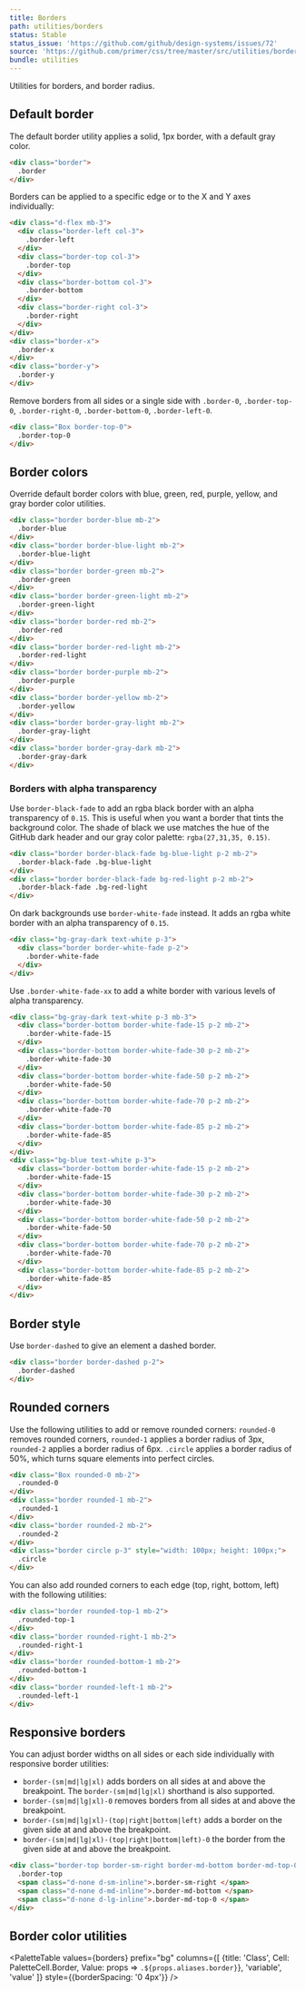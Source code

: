```yaml
---
title: Borders
path: utilities/borders
status: Stable
status_issue: 'https://github.com/github/design-systems/issues/72'
source: 'https://github.com/primer/css/tree/master/src/utilities/borders.scss'
bundle: utilities
---
```



Utilities for borders, and border radius.

## Default border

The default border utility applies a solid, 1px border, with a default gray color.

```html live
<div class="border">
  .border
</div>
```

Borders can be applied to a specific edge or to the X and Y axes individually:

```html live
<div class="d-flex mb-3">
  <div class="border-left col-3">
    .border-left
  </div>
  <div class="border-top col-3">
    .border-top
  </div>
  <div class="border-bottom col-3">
    .border-bottom
  </div>
  <div class="border-right col-3">
    .border-right
  </div>
</div>
<div class="border-x">
  .border-x
</div>
<div class="border-y">
  .border-y
</div>
```

Remove borders from all sides or a single side with `.border-0`, `.border-top-0`, `.border-right-0`, `.border-bottom-0`, `.border-left-0`.

```html live
<div class="Box border-top-0">
  .border-top-0
</div>
```

## Border colors

Override default border colors with blue, green, red, purple, yellow, and gray border color utilities.

```html live
<div class="border border-blue mb-2">
  .border-blue
</div>
<div class="border border-blue-light mb-2">
  .border-blue-light
</div>
<div class="border border-green mb-2">
  .border-green
</div>
<div class="border border-green-light mb-2">
  .border-green-light
</div>
<div class="border border-red mb-2">
  .border-red
</div>
<div class="border border-red-light mb-2">
  .border-red-light
</div>
<div class="border border-purple mb-2">
  .border-purple
</div>
<div class="border border-yellow mb-2">
  .border-yellow
</div>
<div class="border border-gray-light mb-2">
  .border-gray-light
</div>
<div class="border border-gray-dark mb-2">
  .border-gray-dark
</div>
```

### Borders with alpha transparency

Use `border-black-fade` to add an rgba black border with an alpha transparency of `0.15`. This is useful when you want a border that tints the background color. The shade of black we use matches the hue of the GitHub dark header and our gray color palette: `rgba(27,31,35, 0.15)`.

```html live
<div class="border border-black-fade bg-blue-light p-2 mb-2">
  .border-black-fade .bg-blue-light
</div>
<div class="border border-black-fade bg-red-light p-2 mb-2">
  .border-black-fade .bg-red-light
</div>
```

On dark backgrounds use `border-white-fade` instead. It adds an rgba white border with an alpha transparency of `0.15`.

```html live
<div class="bg-gray-dark text-white p-3">
  <div class="border border-white-fade p-2">
    .border-white-fade
  </div>
</div>
```

Use `.border-white-fade-xx` to add a white border with various levels of alpha transparency.

```html live
<div class="bg-gray-dark text-white p-3 mb-3">
  <div class="border-bottom border-white-fade-15 p-2 mb-2">
    .border-white-fade-15
  </div>
  <div class="border-bottom border-white-fade-30 p-2 mb-2">
    .border-white-fade-30
  </div>
  <div class="border-bottom border-white-fade-50 p-2 mb-2">
    .border-white-fade-50
  </div>
  <div class="border-bottom border-white-fade-70 p-2 mb-2">
    .border-white-fade-70
  </div>
  <div class="border-bottom border-white-fade-85 p-2 mb-2">
    .border-white-fade-85
  </div>
</div>
<div class="bg-blue text-white p-3">
  <div class="border-bottom border-white-fade-15 p-2 mb-2">
    .border-white-fade-15
  </div>
  <div class="border-bottom border-white-fade-30 p-2 mb-2">
    .border-white-fade-30
  </div>
  <div class="border-bottom border-white-fade-50 p-2 mb-2">
    .border-white-fade-50
  </div>
  <div class="border-bottom border-white-fade-70 p-2 mb-2">
    .border-white-fade-70
  </div>
  <div class="border-bottom border-white-fade-85 p-2 mb-2">
    .border-white-fade-85
  </div>
</div>
```

## Border style

Use `border-dashed` to give an element a dashed border.

```html live
<div class="border border-dashed p-2">
  .border-dashed
</div>
```

## Rounded corners

Use the following utilities to add or remove rounded corners: `rounded-0` removes rounded corners, `rounded-1` applies a border radius of 3px, `rounded-2` applies a border radius of 6px. `.circle` applies a border radius of 50%, which turns square elements into perfect circles.

```html live
<div class="Box rounded-0 mb-2">
  .rounded-0
</div>
<div class="border rounded-1 mb-2">
  .rounded-1
</div>
<div class="border rounded-2 mb-2">
  .rounded-2
</div>
<div class="border circle p-3" style="width: 100px; height: 100px;">
  .circle
</div>
```

You can also add rounded corners to each edge (top, right, bottom, left) with the following utilities:

```html live
<div class="border rounded-top-1 mb-2">
  .rounded-top-1
</div>
<div class="border rounded-right-1 mb-2">
  .rounded-right-1
</div>
<div class="border rounded-bottom-1 mb-2">
  .rounded-bottom-1
</div>
<div class="border rounded-left-1 mb-2">
  .rounded-left-1
</div>
```

## Responsive borders

You can adjust border widths on all sides or each side individually with responsive border utilities:

- `border-(sm|md|lg|xl)` adds borders on all sides at and above the breakpoint. The `border-(sm|md|lg|xl)` shorthand is also supported.
- `border-(sm|md|lg|xl)-0` removes borders from all sides at and above the breakpoint.
- `border-(sm|md|lg|xl)-(top|right|bottom|left)` adds a border on the given side at and above the breakpoint.
- `border-(sm|md|lg|xl)-(top|right|bottom|left)-0` the border from the given side at and above the breakpoint.

```html live
<div class="border-top border-sm-right border-md-bottom border-md-top-0">
  .border-top
  <span class="d-none d-sm-inline">.border-sm-right </span>
  <span class="d-none d-md-inline">.border-md-bottom </span>
  <span class="d-none d-lg-inline">.border-md-top-0 </span>
</div>
```

## Border color utilities

<PaletteTable
  values={borders}
  prefix="bg"
  columns={[
    {title: 'Class', Cell: PaletteCell.Border, Value: props => `.${props.aliases.border}`},
    'variable',
    'value'
  ]}
  style={{borderSpacing: '0 4px'}}
/>
